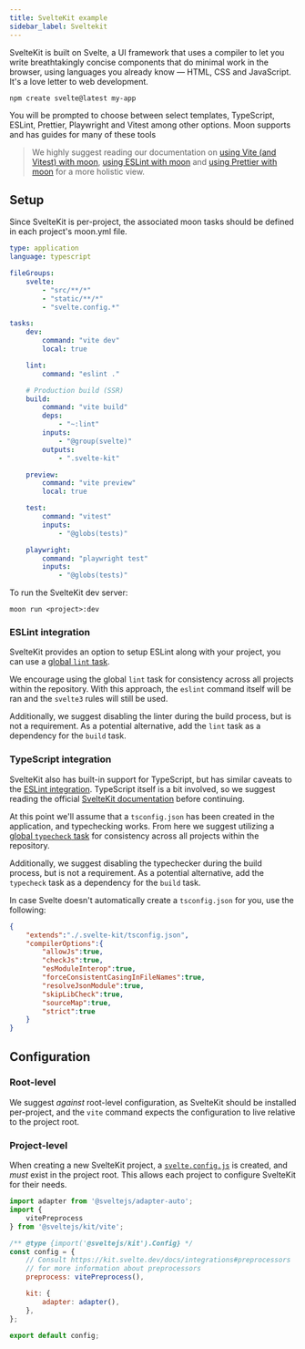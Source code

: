 ```yaml
---
title: SvelteKit example
sidebar_label: Sveltekit
---
```



SvelteKit is built on Svelte, a UI framework that uses a compiler to let you write breathtakingly concise components that do minimal work in the browser, using languages you already know — HTML, CSS and JavaScript. It's a love letter to web development.

```shell
npm create svelte@latest my-app
```

You will be prompted to choose between select templates, TypeScript, ESLint, Prettier, Playwright and Vitest among other options. Moon supports and has guides for many of these tools

> We highly suggest reading our documentation on [using Vite (and Vitest) with moon](./vite), [using ESLint with moon](./eslint) and [using Prettier with moon](./prettier) for a more holistic view.

## Setup

Since SvelteKit is per-project, the associated moon tasks should be defined in each project's moon.yml file.

```yaml title="<project>/moon.yml"
type: application
language: typescript

fileGroups:
    svelte:
        - "src/**/*"
        - "static/**/*"
        - "svelte.config.*"

tasks:
    dev:
        command: "vite dev"
        local: true

    lint:
        command: "eslint ."

    # Production build (SSR)
    build:
        command: "vite build"
        deps:
            - "~:lint"
        inputs:
            - "@group(svelte)"
        outputs:
            - ".svelte-kit"

    preview:
        command: "vite preview"
        local: true

    test:
        command: "vitest"
        inputs:
            - "@globs(tests)"

    playwright:
        command: "playwright test"
        inputs:
            - "@globs(tests)"
```

To run the SvelteKit dev server:
```shell
moon run <project>:dev
```

### ESLint integration

SvelteKit provides an option to setup ESLint along with your project, you can use a [global `lint` task](./eslint).

We encourage using the global `lint` task for consistency across all projects within the repository.
With this approach, the `eslint` command itself will be ran and the `svelte3` rules will still be used.

Additionally, we suggest disabling the linter during the build process, but is not a requirement. As
a potential alternative, add the `lint` task as a dependency for the `build` task.

### TypeScript integration

SvelteKit also has built-in support for TypeScript, but has
similar caveats to the [ESLint integration](#eslint-integration). TypeScript itself is a bit
involved, so we suggest reading the official [SvelteKit documentation](https://kit.svelte.dev/docs/introduction) before continuing.

At this point we'll assume that a `tsconfig.json` has been created in the application, and
typechecking works. From here we suggest utilizing a [global `typecheck` task](./typescript) for
consistency across all projects within the repository.

Additionally, we suggest disabling the typechecker during the build process, but is not a
requirement. As a potential alternative, add the `typecheck` task as a dependency for the `build`
task.

In case Svelte doesn't automatically create a `tsconfig.json` for you, use the following:

```json title="<project>/tsconfig.json"
{
    "extends":"./.svelte-kit/tsconfig.json",
    "compilerOptions":{
        "allowJs":true,
        "checkJs":true,
        "esModuleInterop":true,
        "forceConsistentCasingInFileNames":true,
        "resolveJsonModule":true,
        "skipLibCheck":true,
        "sourceMap":true,
        "strict":true
    }
}
```

## Configuration

### Root-level

We suggest _against_ root-level configuration, as SvelteKit should be installed per-project, and the
`vite` command expects the configuration to live relative to the project root.

### Project-level

When creating a new SvelteKit project, a
[`svelte.config.js`](https://kit.svelte.dev/docs/configuration) is
created, and _must_ exist in the project root. This allows each project to configure SvelteKit for
their needs.

```js title="<project>/svelte.config.js"
import adapter from '@sveltejs/adapter-auto';
import {
    vitePreprocess
} from '@sveltejs/kit/vite';

/** @type {import('@sveltejs/kit').Config} */
const config = {
    // Consult https://kit.svelte.dev/docs/integrations#preprocessors
    // for more information about preprocessors
    preprocess: vitePreprocess(),

    kit: {
        adapter: adapter(),
    },
};

export default config;
```
